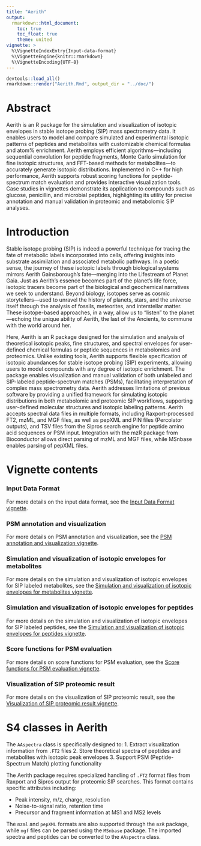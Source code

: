 ```yaml
---
title: "Aerith"
output:
  rmarkdown::html_document:
    toc: true
    toc_float: true
    theme: united
vignette: >
  %\VignetteIndexEntry{Input-data-format}
  %\VignetteEngine{knitr::rmarkdown}
  %\VignetteEncoding{UTF-8}
---
```


```r
devtools::load_all()
rmarkdown::render("Aerith.Rmd", output_dir = "../doc/")
```

# Abstract

Aerith is an R package for the simulation and visualization of isotopic envelopes in stable isotope 
probing (SIP) mass spectrometry data. It enables users to model and compare simulated and experimental 
isotopic patterns of peptides and metabolites with customizable chemical formulas and atom% enrichment. 
Aerith employs efficient algorithms—including sequential convolution for peptide fragments, 
Monte Carlo simulation for fine isotopic structures, and FFT-based methods for metabolites—to accurately 
generate isotopic distributions. Implemented in C++ for high performance, Aerith supports robust scoring 
functions for peptide-spectrum match evaluation and provides interactive visualization tools. Case studies 
in vignettes demonstrate its application to compounds such as glucose, penicillin, and microbial peptides, highlighting 
its utility for precise annotation and manual validation in proteomic and metabolomic SIP analyses.

# Introduction

Stable isotope probing (SIP) is indeed a powerful technique for tracing the fate of metabolic labels incorporated 
into cells, offering insights into substrate assimilation and associated metabolic pathways.
In a poetic sense, the journey of these isotopic labels through biological systems mirrors Aerith Gainsborough's 
fate—merging into the Lifestream of Planet Gaia. Just as Aerith's essence becomes part of the planet's life force, 
isotopic tracers become part of the biological and geochemical narratives we seek to understand.
Beyond biology, isotopes serve as cosmic storytellers—used to unravel the history of planets, stars, and the universe 
itself through the analysis of fossils, meteorites, and interstellar matter. These isotope-based approaches,
in a way, allow us to “listen” to the planet—echoing the unique ability of Aerith, the last of the Ancients, 
to commune with the world around her. 

Here, Aerith is an R package designed for the simulation and analysis of theoretical isotopic peaks, 
fine structures, and spectral envelopes for user-defined chemical formulas or peptide sequences 
in metabolomics and proteomics. Unlike existing tools, Aerith supports flexible specification of
isotopic abundances for stable isotope probing (SIP) experiments, allowing users to model compounds
with any degree of isotopic enrichment. The package enables visualization and manual validation of 
both unlabeled and SIP-labeled peptide-spectrum matches (PSMs), facilitating interpretation of
complex mass spectrometry data. Aerith addresses limitations of previous software by providing
a unified framework for simulating isotopic distributions in both metabolomic and proteomic SIP 
workflows, supporting user-defined molecular structures and isotopic labeling patterns. 
Aerith accepts spectral data files in multiple formats, including Raxport-processed FT2, mzML, 
and MGF files, as well as pepXML and PIN files (Percolator outputs), and TSV files from the Sipros 
search engine for peptide amino acid sequences or PSM input. Integration with the mzR package from 
Bioconductor allows direct parsing of mzML and MGF files, while MSnbase enables parsing of pepXML files.

# Vignette contents

### Input Data Format 

For more details on the input data format, see the [Input Data Format vignette](Input-data-format.html).

### PSM annotation and visualization

For more details on PSM annotation and visualization, see the [PSM annotation and visualization vignette](PSM-annotation-and-visualization.html).

### Simulation and visualization of isotopic envelopes for metabolites

For more details on the simulation and visualization of isotopic envelopes for SIP labeled metabolites, see the [Simulation and visualization of isotopic envelopes for metabolites vignette](Theoretic-spectra-generation-of-SIP-labeled-compound.html).

### Simulation and visualization of isotopic envelopes for peptides

For more details on the simulation and visualization of isotopic envelopes for SIP labeled peptides, see the [Simulation and visualization of isotopic envelopes for peptides vignette](Theoretic-spectra-generation-of-SIP-labeled-peptide.html).

### Score functions for PSM evaluation

For more details on score functions for PSM evaluation, see the [Score functions for PSM evaluation vignette](Score-function-test-of-PSM.html).

### Visualization of SIP proteomic result

For more details on the visualization of SIP proteomic result, see the [Visualization of SIP proteomic result vignette](Visualization-of-SIP-proteomic-result.html).

# S4 classes in Aerith

The `AAspectra` class is specifically designed to:
1. Extract visualization information from `.FT2` files
2. Store theoretical spectra of peptides and metabolites with isotopic peak envelopes
3. Support PSM (Peptide-Spectrum Match) plotting functionality

The Aerith package requires specialized handling of `.FT2` format files from Raxport and Sipros output for proteomic SIP 
searches. This format contains specific attributes including:

- Peak intensity, m/z, charge, resolution
- Noise-to-signal ratio, retention time
- Precursor and fragment information at MS1 and MS2 levels

The `mzml` and `pepXML` formats are also supported through the `mzR` package, while `mgf` files can be parsed using the `MSnbase` package.
The imported spectra and peptides can be converted to the `AAspectra` class.